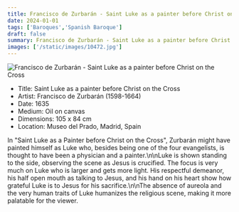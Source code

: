 ```yaml
---
title: Francisco de Zurbarán - Saint Luke as a painter before Christ on the Cross
date: 2024-01-01
tags: ['Baroques','Spanish Baroque']
draft: false
summary: Francisco de Zurbarán - Saint Luke as a painter before Christ on the Cross
images: ['/static/images/10472.jpg']
---
```


![Francisco de Zurbarán - Saint Luke as a painter before Christ on the Cross](/static/images/10472.jpg)

* Title: Saint Luke as a painter before Christ on the Cross
* Artist: Francisco de Zurbarán (1598-1664)
* Date: 1635
* Medium: Oil on canvas
* Dimensions: 105 x 84 cm
* Location: Museo del Prado, Madrid, Spain

In \"Saint Luke as a Painter before Christ on the Cross\", Zurbarán might have painted himself as Luke who, besides being one of the four evangelists, is thought to have been a physician and a painter.\n\nLuke is shown standing to the side, observing the scene as Jesus is crucified. The focus is very much on Luke who is larger and gets more light. His respectful demeanor, his half open mouth as talking to Jesus, and his hand on his heart show how grateful Luke is to Jesus for his sacrifice.\n\nThe absence of aureola and the very human traits of Luke humanizes the religious scene, making it more palatable for the viewer.
